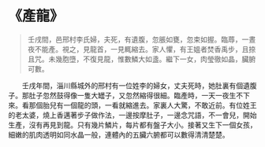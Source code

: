 # 《產龍》

> 壬戌間，邑邢村李氏婦，夫死，有遺腹，忽脹如甕，忽束如握。臨蓐，一晝夜不能產。視之，見龍首，一見輒縮去。家人懼，有王媼者焚香禹步，且捺且咒。未幾胞墮，不復見龍，惟數鱗大如盞。繼下一女，肉瑩徹如晶，臟腑可數。

&emsp;&emsp;壬戌年間，淄川縣城外的邢村有一位姓李的婦女，丈夫死時，她肚裏有個遺腹子。那肚子忽然鼓得像一隻大罎子，又忽然縮得很細。臨產時，一天一夜生不下來。看那個胎兒有一個龍的頭，一看就縮進去。家裏人大驚，不敢近前。有位姓王的老太婆，燒上香邁著步子做作法，一邊按摩肚子，一邊念咒語，不一會兒，開始生產，沒有再見到龍。只有幾片鱗片，每片都有盤子大小。接著又生下一個女孩，細嫩的肌肉透明如同水晶一般，連體內的五臟六腑都可以數得清清楚楚。
